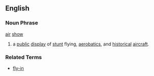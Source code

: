 ==English==
===Noun Phrase===
[[air]] [[show]]
# a [[public]] [[display]] of [[stunt]] flying, [[aerobatics]], and [[historical]] [[aircraft]].
===Related Terms===
*[[fly-in]]